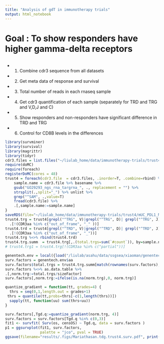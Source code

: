 ```yaml
---
title: "Analysis of gdT in immunotherapy trials"
output: html_notebook
---
```


# Goal : To show responders have higher gamma-delta receptors
## 
- 1. Combine cdr3 sequence from all datasets
- 2. Get meta data of response and survival 
- 3. Total number of reads in each rnaseq sample
- 4. Get cdr3 quantification of each sample (separately for TRD and TRG and  V,D,J and C)
- 5. Show responders and non-responders have significant difference in TRD and TRG 
- 6. Control for CD8B levels in the differences

```r
library(survminer)
library(survival)
library(magrittr)
library(tidyr)
cdr3.files = list.files("~/liulab_home/data/immunotherapy-trials/trust4/mUC_PDL1_Mariathasan", pattern = "*.tsv", full.names = T)
require(doMC)
require(foreach)
registerDoMC(cores = 48)
trust4 = foreach(cdr3.file  = cdr3.files, .inorder=T, .combine=rbind) %dopar%{
	sample.name = cdr3.file %>% basename %>% 
	gsub("GO29293_ngs_rna_targrna_", ., replacement = "") %>%
	strsplit(.,split="_") %>% unlist %>% 
	grep("^SAM", .,value=T)
	fread(cdr3.file) %>% 
	.[,sample.name:=sample.name]
}
saveRDS(file="~/liulab_home/data/immunotherapy-trials/trust4/mUC_PDL1_Mariathasan/trust4.dt.RDS", trust4)
trust4.trg = trust4[grepl("^TRG", V)|grepl("^TRG", D)| grepl("^TRG", J)|grepl("^TRG", C)] %>% 
  .[!(CDR3aa %in% c("out_of_frame", "_" ))]
trust4.trd = trust4[grepl("^TRD", V)|grepl("^TRD", D)| grepl("^TRD", J)|grepl("^TRD", C)] %>% 
  .[!(CDR3aa %in% c("out_of_frame", "_"))]
trust4.trg %<>% rbind(trust4.trd)
trust4.trg.summ  = trust4.trg[,.(total.trgs=sum(`#count`)), by=sample.name]
# trust4.trg1 = trust4.trg[!(CDR3aa %in% c("partial"))]
```

```r
genentech.env = local({load("/liulab/asahu/data/ssgsea/xiaoman/genentech.phenotype.RData");environment()})
surv.factors = genentech.env$aa 
surv.factors$total.trgs = trust4.trg.summ[match(rownames(surv.factors), trust4.trg.summ$sample.name),]$total.trgs
surv.factors %<>% as.data.table %>%
.[,norm.trg:=total.trgs/sizeFactor]
surv.factors[,norm.trg:=ifelse(is.na(norm.trg),0, norm.trg)]

quantize_gradient = function(tt, grades=4) {
  thrs = seq(0,1,length.out = grades+1)
 thrs = quantile(tt,probs=thrs[-c(1,length(thrs))])
  sapply(tt, function(uu) sum(thrs<uu))
}

surv.factors[,Tgd.q:=quantize_gradient(norm.trg, 4)]
surv.factors = surv.factors[Tgd.q %in% c(0,3)]
fit1 <- survfit( Surv(os, censOS) ~ Tgd.q, data = surv.factors )
p1 = ggsurvplot(fit1, surv.factors, 
                palette = "jco", pval = TRUE)
ggsave(filename="results/.figs/Mariathasan.tdg.trust4.surv.pdf", print(p1))
```